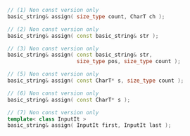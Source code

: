```cpp
// (1) Non const version only
basic_string& assign( size_type count, CharT ch );

// (2) Non const version only
basic_string& assign( const basic_string& str );

// (3) Non const version only
basic_string& assign( const basic_string& str,
                      size_type pos, size_type count );

// (5) Non const version only
basic_string& assign( const CharT* s, size_type count );

// (6) Non const version only
basic_string& assign( const CharT* s );

// (7) Non const version only
template< class InputIt >
basic_string& assign( InputIt first, InputIt last );
```
